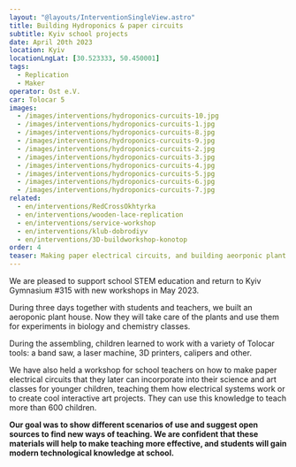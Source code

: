 ```yaml
---
layout: "@layouts/InterventionSingleView.astro"
title: Building Hydroponics & paper circuits
subtitle: Kyiv school projects
date: April 20th 2023
location: Kyiv
locationLngLat: [30.523333, 50.450001]
tags: 
  - Replication
  - Maker
operator: Ost e.V.
car: Tolocar 5
images:
  - /images/interventions/hydroponics-curcuits-10.jpg
  - /images/interventions/hydroponics-curcuits-1.jpg
  - /images/interventions/hydroponics-curcuits-8.jpg
  - /images/interventions/hydroponics-curcuits-9.jpg
  - /images/interventions/hydroponics-curcuits-2.jpg
  - /images/interventions/hydroponics-curcuits-3.jpg
  - /images/interventions/hydroponics-curcuits-4.jpg
  - /images/interventions/hydroponics-curcuits-5.jpg
  - /images/interventions/hydroponics-curcuits-6.jpg
  - /images/interventions/hydroponics-curcuits-7.jpg
related:
  - en/interventions/RedCrossOkhtyrka
  - en/interventions/wooden-lace-replication
  - en/interventions/service-workshop
  - en/interventions/klub-dobrodiyv
  - en/interventions/3D-buildworkshop-konotop
order: 4
teaser: Making paper electrical circuits, and building aeorponic plant houses togehter with yound school children and teachers. 
---
```

We are pleased to support school STEM education and return to Kyiv Gymnasium #315 with new workshops in May 2023.

During three days together with students and teachers, we built an aeroponic plant house. Now they will take care of the plants and use them for experiments in biology and chemistry classes.

During the assembling, children learned to work with a variety of Tolocar tools: a band saw, a laser machine, 3D printers, calipers and other.

We have also held a workshop for school teachers on how to make paper electrical circuits that they later can incorporate into their science and art classes for younger children, teaching them how electrical systems work or to create cool interactive art projects. They can use this knowledge to teach more than 600 children.

**Our goal was to show different scenarios of use and suggest open sources to find new ways of teaching. We are confident that these materials will help to make teaching more effective, and students will gain modern technological knowledge at school.**
